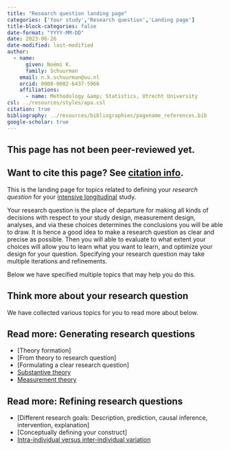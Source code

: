 ```yaml
---
title: "Research question landing page"
categories: ['Your study','Research question','Landing page']
title-block-categories: false
date-format: "YYYY-MM-DD"
date: 2023-06-26
date-modified: last-modified
author:
  - name:
      given: Noémi K.
      family: Schuurman
    email: n.k.schuurman@uu.nl
    orcid: 0000-0002-6437-5966
    affiliations:
      - name: Methodology &amp; Statistics, Utrecht University
csl: ../resources/styles/apa.csl
citation: true
bibliography: ../resources/bibliographies/pagename_references.bib
google-scholar: true
---
```


::: callout-caution
## This page has not been peer-reviewed yet.
:::

::: callout-note
## Want to cite this page? See [citation info](research-question.html#citation).
:::

This is the landing page for topics related to defining your <i> research question </i> for your [intensive longitudinal](../intensive-longitudinal-data.qmd) study.

Your research question is the place of departure for making all kinds of decisions with respect to your study design, measurement design, analyses, and via these choices determines the conclusions you will be able to draw. It is hence a good idea to make a research question as clear and precise as possible. Then you will able to evaluate to what extent your choices will allow you to learn what you want to learn, and optimize your design for your question. Specifying your research question may take multiple iterations and refinements. 

Below we have specified multiple topics that may help you do this.

## Think more about your research question

We have collected various topics for you to read more about below.

::: {.callout-note collapse="false"}
## Read more: Generating research questions
-   [Theory formation]
-   [From theory to research question]
-   [Formulating a clear research question] 
-   [Substantive theory](../substantive-theory/substantive-theory.qmd)
-   [Measurement theory](../measurement-theory/measurement-theory.qmd)
:::

::: {.callout-note collapse="false"}
## Read more: Refining research questions
-   [Different research goals: Description, prediction, causal inference, intervention, explanation]
-   [Conceptually defining your construct]
-   [Intra-individual versus inter-individual variation](../your-study/research-question/intra-vs-inter-individual-variation.qmd)
:::


<!--  

# Practical Considerations

The following practical considerations are also important for the decision about validation, but are not considered further on this website.

-   Practical consideration 1.-->

